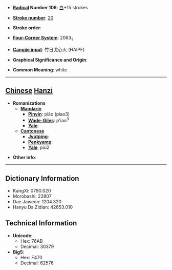 * '''[[Wiktionary:Chinese radical index| Radical]] Number 106''': [[Wiktionary:Chinese radical index 白|白]]+15 strokes

* '''[[Wiktionary:Chinese total strokes index|Stroke number]]''': [[Wiktionary:Chinese total strokes index 20|20]]

* '''Stroke order''': 

* '''[[Wiktionary:Chinese four corner index|Four-Corner System]]''': 2063<sub>1</sub>

* '''[[Wiktionary:Chinese Cangjie index|Cangjie input]]''': 竹日戈心火 (HAIPF)

* '''Graphical Significance and Origin''': 

* '''Common Meaning''': white

----

== [[Chinese]] [[Hanzi]] ==

* '''Romanizations'''
** '''[[Mandarin]]'''
*** '''[[Pinyin]]''': piǎo (piao3)
*** '''[[Wade-Giles]]''': p'iao<sup>3</sup>
*** '''[[Yale]]''': 
** '''[[Cantonese]]'''
*** '''[[Jyutping]]''':
*** '''[[Penkyamp]]''': 
*** '''[[Yale]]''': piu2

* '''Other info''': 

----

== Dictionary Information ==

* KangXi: 0790.020
* Morobashi: 22807
* Dae Jaweon: 1204.320
* Hanyu Da Zidian: 42653.010

== Technical Information ==

* '''Unicode''':
** Hex: 76AB
** Decimal: 30379
* '''Big5''':
** Hex: F470
** Decimal: 62576